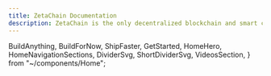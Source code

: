 ```yaml
---
title: ZetaChain Documentation
description: ZetaChain is the only decentralized blockchain and smart contract platform built for omnichain interoperability.
---
```



  BuildAnything,
  BuildForNow,
  ShipFaster,
  GetStarted,
  HomeHero,
  HomeNavigationSections,
  DividerSvg,
  ShortDividerSvg,
  VideosSection,
} from "~/components/Home";

<NextSeo title={defaultTitle} description={defaultDescription} />

<HomeHero />
<BuildAnything />
<ShortDividerSvg />
<VideosSection />
<DividerSvg />
<BuildForNow />
<DividerSvg />
<ShipFaster />
<DividerSvg />
